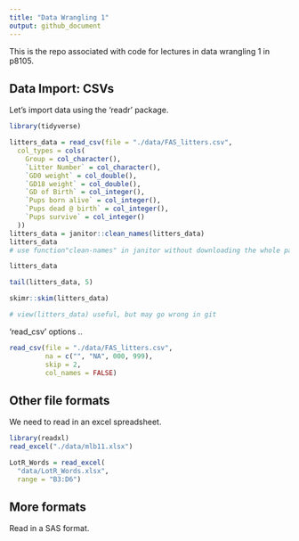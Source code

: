 ```yaml
---
title: "Data Wrangling 1"
output: github_document
---
```


This is the repo associated with code for lectures in data wrangling 1 in p8105.

## Data Import: CSVs

Let's import data using the 'readr' package.

```r
library(tidyverse)

litters_data = read_csv(file = "./data/FAS_litters.csv",
  col_types = cols(
    Group = col_character(),
    `Litter Number` = col_character(),
    `GD0 weight` = col_double(),
    `GD18 weight` = col_double(),
    `GD of Birth` = col_integer(),
    `Pups born alive` = col_integer(),
    `Pups dead @ birth` = col_integer(),
    `Pups survive` = col_integer()
  ))
litters_data = janitor::clean_names(litters_data)
litters_data
# use function"clean-names" in janitor without downloading the whole package.
```


```r
litters_data

tail(litters_data, 5)

skimr::skim(litters_data)

# view(litters_data) useful, but may go wrong in git

```
'read_csv' options ..

```r
read_csv(file = "./data/FAS_litters.csv",
         na = c("", "NA", 000, 999), 
         skip = 2, 
         col_names = FALSE)
```

## Other file formats

We need to read in an excel spreadsheet.
```r
library(readxl)
read_excel("./data/mlb11.xlsx")
```

```r
LotR_Words = read_excel(
  "data/LotR_Words.xlsx",
  range = "B3:D6")
```

## More formats

Read in a SAS format.

```r

```








